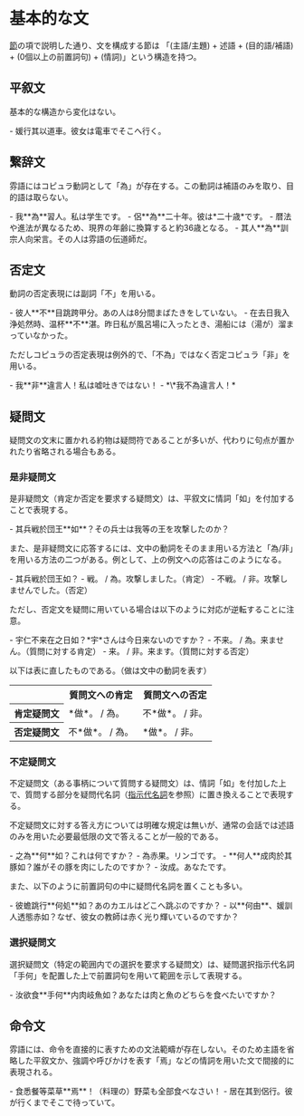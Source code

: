 
# 基本的な文

[節](./03/#節)の項で説明した通り、文を構成する節は 「(主語/主題) + 述語 + (目的語/補語) + (0個以上の前置詞句) + (情詞)」という構造を持つ。

## 平叙文

基本的な構造から変化はない。

<PBox>
- <PPron text="媛.行.其.以.道車.。">媛行其以道車。</PPron><Translate>彼女は電車でそこへ行く。</Translate>
</PBox>

## 繋辞文

雰語にはコピュラ動詞として「<PPron text="為">為</PPron>」が存在する。この動詞は補語のみを取り、目的語は取らない。

<PBox>
- <PPron text="我.為.習人.。">我**為**習人。</PPron><Translate>私は学生です。</Translate>
- <PPron text="侶.為.二十.年.。">侶**為**二十年。</PPron><Translate>彼は*二十歳*です。</Translate>
  - 暦法や進法が異なるため、現界の年齢に換算すると約36歳となる。
- <PPron text="其.人.為.訓宗人.向.栄言.。">其人**為**訓宗人向栄言。</PPron><Translate>その人は雰語の伝道師だ。</Translate>
</PBox>

## 否定文

動詞の否定表現には副詞「<PPron text="不">不</PPron>」を用いる。

<PBox>
- <PPron text="彼.人.不.目跳.跨.甲.分.。">彼人**不**目跳跨甲分。</PPron><Translate>あの人は8分間まばたきをしていない。</Translate>
- <PPron text="在.去日.我.入.浄処.然.時.、.温杯.不.湛.。">在去日我入浄処然時、温杯**不**湛。</PPron><Translate>昨日私が風呂場に入ったとき、湯船には（湯が）溜まっていなかった。</Translate>
</PBox>

ただしコピュラの否定表現は例外的で、「不為」ではなく否定コピュラ「<PPron text="非">非</PPron>」を用いる。

<PBox>
- <PPron text="我.非.違言人.！">我**非**違言人！</PPron><Translate>私は嘘吐きではない！</Translate>
- <PText>*\*我不為違言人！*</PText>
</PBox>

## 疑問文

疑問文の文末に置かれる約物は疑問符であることが多いが、代わりに句点が置かれたり省略される場合もある。

### 是非疑問文

是非疑問文（肯定か否定を要求する疑問文）は、平叙文に情詞「<PPron text="如">如</PPron>」を付加することで表現する。

<PBox>
- <PPron text="其.兵.戦.於.団.王.如.？">其兵戦於団王**如**？</PPron><Translate>その兵士は我等の王を攻撃したのか？</Translate>
</PBox>

また、是非疑問文に応答するには、文中の動詞をそのまま用いる方法と「<PText>為</PText>/<PText>非</PText>」を用いる方法の二つがある。例として、上の例文への応答はこのようになる。

<PBox>
- <PText>其兵戦於団王如？</PText>
  - <PPron text="戦.。">戦。</PPron> / <PPron text="為.。">為。</PPron><Translate>攻撃しました。（肯定）</Translate>
  - <PPron text="不.戦.。">不戦。</PPron> / <PPron text="非.。">非。</PPron><Translate>攻撃しませんでした。（否定）</Translate>
</PBox>

ただし、否定文を疑問に用いている場合は以下のように対応が逆転することに注意。

<PBox>
- <PPron text="宇.仁.不.来.在.之日.如.？">宇仁不来在之日如？</PPron><Translate>*宇*さんは今日来ないのですか？</Translate>
  - <PPron text="不.来.。">不来。</PPron> / <PPron text="為.。">為。</PPron><Translate>来ません。（質問に対する肯定）</Translate>
  - <PPron text="来.。">来。</PPron> / <PPron text="非.。">非。</PPron><Translate>来ます。（質問に対する否定）</Translate>
</PBox>

以下は表に直したものである。（<PText>做</PText>は文中の動詞を表す）

<div className="tableBox">
<table><tbody style={{textAlign: "center"}}>
  <tr>
    <th></th>
    <th>質問文への肯定</th>
    <th>質問文への否定</th>
  </tr>
  <tr>
    <th>肯定疑問文</th>
    <td><PText>*做*。</PText> / <PText>為。</PText></td>
    <td><PText>不*做*。</PText> / <PText>非。</PText></td>
  </tr>
  <tr>
    <th>否定疑問文</th>
    <td><PText>不*做*。</PText> / <PText>為。</PText></td>
    <td><PText>*做*。</PText> / <PText>非。</PText></td>
  </tr>
</tbody></table>
</div>

### 不定疑問文

不定疑問文（ある事柄について質問する疑問文）は、情詞「如」を付加した上で、質問する部分を疑問代名詞（[指示代名詞](./05/#指示代名詞)を参照）に置き換えることで表現する。

不定疑問文に対する答え方については明確な規定は無いが、通常の会話では述語のみを用いた必要最低限の文で答えることが一般的である。

<PBox>
- <PPron text="之.為.何.如.？">之為**何**如？</PPron><Translate>これは何ですか？</Translate>
  - <PPron text="為.赤果.。">為赤果。</PPron><Translate>リンゴです。</Translate>
- <PPron text="何人.成.肉.於.其.豚.如.？">**何人**成肉於其豚如？</PPron><Translate>誰がその豚を肉にしたのですか？</Translate>
  - <PPron text="汝.成.。">汝成。</PPron><Translate>あなたです。</Translate>
</PBox>

また、以下のように前置詞句の中に疑問代名詞を置くことも多い。

<PBox>
- <PPron text="彼.蟾.跳.行.何処.如.？">彼蟾跳行**何処**如？</PPron><Translate>あのカエルはどこへ跳ぶのですか？</Translate>
- <PPron text="以.何由.、.媛.訓人.透.態.赤.如.？">以**何由**、媛訓人透態赤如？</PPron><Translate>なぜ、彼女の教師は赤く光り輝いているのですか？</Translate>
</PBox>

### 選択疑問文

選択疑問文（特定の範囲内での選択を要求する疑問文）は、疑問選択指示代名詞「手何」を配置した上で前置詞句を用いて範囲を示して表現する。

<PBox>
- <PPron text="汝.欲.食.手何.内.肉.岐.魚.如.？">汝欲食**手何**内肉岐魚如？</PPron><Translate>あなたは肉と魚のどちらを食べたいですか？</Translate>
</PBox>

## 命令文

雰語には、命令を直接的に表すための文法範疇が存在しない。そのため主語を省略した平叙文か、強調や呼びかけを表す「<PPron text="焉">焉</PPron>」などの情詞を用いた文で間接的に表現される。

<PBox>
- <PPron text="食.悉.餐.等.菜草.焉.！">食悉餐等菜草**焉**！</PPron><Translate>（料理の）野菜も全部食べなさい！</Translate>
- <PPron text="居.在.其.到.侶.行.。">居在其到侶行。</PPron><Translate>彼が行くまでそこで待っていて。</Translate>
</PBox>

